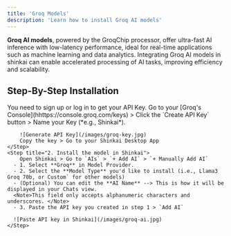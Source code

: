 ```yaml
---
title: 'Groq Models'
description: 'Learn how to install Groq AI models'
---
```


**Groq AI models**, powered by the GroqChip processor, offer ultra-fast AI inference with low-latency performance, ideal for real-time applications such as machine learning and data analytics. 
Integrating Groq AI models in shinkai can enable accelerated processing of AI tasks, improving efficiency and scalability.

## Step-By-Step Installation

<Steps>
    <Step title="1. Generate your API key">
        <Tip>You need to sign up or log in to get your API Key.</Tip>
        Go to your [Groq's Console](hhttps://console.groq.com/keys) > Click the `Create API Key` button >  Name your Key (*e.g., Shinkai*).
      
        ![Generate API Key](/images/groq-key.jpg)
        Copy the key > Go to your Shinkai Desktop App
    </Step>
    <Step title="2. Install the model in Shinkai">
        Open Shinkai > Go to `AIs` > `+ Add AI` > `+ Manually Add AI`
      - 1. Select **Groq** in Model Provider.
      - 2. Select the **Model Type** you'd like to install (i.e., Llama3 Groq 70b, or Custom` for other models)
      - (Optional) You can edit the **AI Name** --> This is how it will be displayed in your Chats view. 
      <Note>This field only accepts alphanumeric characters and underscores. </Note>
      - 3. Paste the API key you created in step 1 > `Add AI`
      
      ![Paste API key in Shinkai](/images/groq-ai.jpg)
    </Step>

  </Steps>